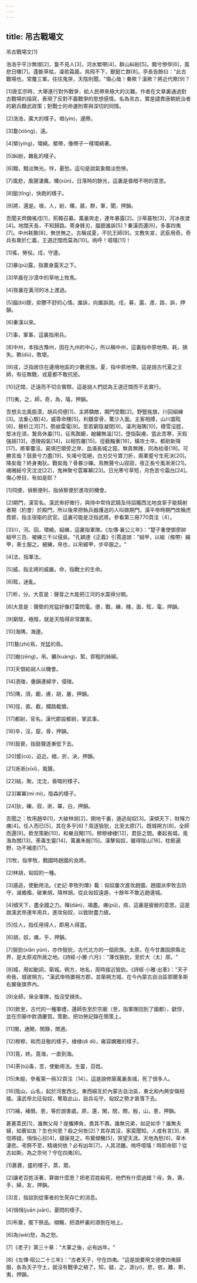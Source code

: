 ```yaml
---
---
---
```

title: 吊古戰場文
---




吊古戰場文[1]

浩浩乎平沙無垠[2]，敻不見人[3]，河水縈帶[4]，群山糾紛[5]。黯兮慘悴[6]，風悲日曛[7]。蓬斷草枯，凜若霜晨。鳥飛不下，獸鋌亡群[8]。亭長告餘曰："此古戰場也，常覆三軍。往往鬼哭，天陰則聞。"傷心哉！秦歟？漢歟？將近代歟[9]？

[1]唐玄宗時，大舉進行對外戰爭，給人民帶來極大的災難。作者在文章裏通過對古戰場的描寫，表現了反對不義戰爭的思想感情。名為吊古，實是譴責唐朝統治者的窮兵黷武政策；對戰士的命運則寄與深切的同情。

[2]浩浩，廣大的樣子。垠(yín)，邊際。

[3]敻(xiòng)，遠。

[4]縈(yíng)，環繞。縈帶，像帶子一樣環繞著。

[5]糾紛，雜亂的樣子。

[6]黯，黯淡無光。悴，憂愁。這句是說氣象黯淡愁慘。

[7]風悲，風聲淒厲。曛(xūn)，日落時的餘光，這裏是昏暗不明的意思。

[8]鋌(tǐng)，快跑的樣子。

[9]將，還是。垠，人，紛，曛，晨，群，軍，聞，押韻。

吾聞夫齊魏徭戍[1]，荊韓召募。萬裏奔走，連年暴露[2]。沙草晨牧[3]，河冰夜渡[4]。地闊天長，不知歸路。寄身鋒刃，腷臆誰訴[5]？秦漢而還[6]，多事四夷[7]。中州耗斁[8]，無世無之。古稱戎夏，不抗王師[9]。文教失宣，武臣用奇。奇兵有異於仁義，王道迂闊而莫為[10]。嗚呼！噫嘻[11]！

[1]徭，勞役。戍，守邊。

[2]暴(pù)露，指置身露天之下。

[3]早晨在沙漠中的草地上牧馬。

[4]夜裏在黃河的冰上渡過。

[5]腷(bì)臆，抑鬱不舒的心情。誰訴，向誰訴說。戍，募，露，渡，路，訴，押韻。

[6]秦漢以來。

[7]事，軍事，這裏指用兵。

[8]中州，本指古豫州，因在九州的中心，所以稱中州，這裏指中原地帶。耗，損失。斁(dù)，敗壞。

[9]戎，泛指居住在邊境地區的少數民族。夏，指中原地帶。這是說古代夏之王師，有征無戰，戎夏都不敢抗拒。

[10]迂闊，迂遠而不切合實際。這是說人們認為王道迂闊而不去實行。

[11]夷，之，師，奇，為，嘻，押韻。

吾想夫北風振漠，胡兵伺便[1]，主將驕敵，期門受戰[2]。野豎旄旗，川回組練[3]。法重心駭[4]，威尊命賤[5]。利鏃穿骨，驚沙入面。主客相搏，山川震眩[6]，聲析江河[7]，勢崩雷電[8]。至若窮陰凝閉[9]，凜冽海隅[10]，積雪沒脛，堅冰在須，鷙鳥休巢[11]，征馬踟躕，繒纊無溫[12]，墮指裂膚。當此苦寒，天假強胡[13]，憑陵殺氣[14]，以相剪屠[15]。徑截輜重[16]，橫攻士卒。都尉新降[17]，將軍覆沒。屍填巴領旁之岸，血滿長城之窟。無貴無賤，同為枯骨[18]。可勝言哉？鼓衰兮力盡[19]，矢竭兮弦絕，白刃交兮寶刀折，兩軍蹙兮生死決[20]。降矣哉？終身夷狄。戰矣哉？骨暴沙礫。鳥無聲兮山寂寂，夜正長兮風淅淅[21]。魂魄結兮天沈沈[22]，鬼神聚兮雲冪冪[23]。日光寒兮草短，月色苦兮霜白[24]。傷心慘目，有如是耶？

[1]伺便，偵察便利，指偵察便於進攻的機會。

[2]期門，漢官名。漢武帝好微行，與侍中常侍武騎及待詔隴西北地良家子能騎射者期（約會）於殿門，所以後來把執兵器護送的人叫做期門。漢平帝時期門改稱虎賁郎，指主宿衛的武官。這裏可能是泛指武將。參看第三冊770頁注〔4〕。

[3]川，河。回，環繞。組練，這裏指軍隊。《左傳·襄公三年》："楚子重使鄧廖帥組甲三百、被練三千以侵吳。"孔穎達《正義》引賈逵說："組甲，以組（絛帶）綴甲，車士服之。被練，帛也，以帛綴甲，步卒服之。"

[4]法，指軍法。

[5]威，指主將的威嚴。命，指戰士的生命。

[6]眩，迷亂。

[7]析，分。大意是：聲音之大能把江河的水震得分開。

[8]大意是：聲勢的兇猛好像打雷閃電。便，戰，練，賤，面，眩，電，押韻。

[9]窮陰，極陰，就是天陰得非常厲害。

[10]海隅，海邊。

[11]鷙(zhì)鳥，兇猛的鳥。

[12]繒(zēng)，帛。纊(kuàng)，絮，即粗的絲綿。

[13]天借給胡人以機會。

[14]憑陵，疊韻連綿字，侵陵。

[15]隅，須，躕，膚，胡，屠，押韻。

[16]徑，直。截，攔路截搶。

[17]都尉，官名。漢代郡設都尉，掌武事。

[18]卒，沒，窟，骨，押韻。

[19]鼓衰，指鼓聲逐漸低下去。

[20]蹙(cù)，迫近。絕，折，決，押韻。

[21]淅淅(xīxī)，風聲。

[22]結，聚。沈沈，昏暗的樣子。

[23]冪冪(mì mì)，陰森的樣子。

[24]狄，礫，寂，淅，冪，白，押韻。

吾聞之：牧用趙卒[1]，大破林胡[2]，開地千裏，遁逃匈奴[3]。漢傾天下，財殫力痡[4]。任人而已[5]，其在多乎[6]？周逐獫狁，北至太原[7]，既城朔方[8]，全師而還[9]。飲至策勳[10]，和樂且閑[11]，穆穆棣棣[12]，君臣之間。秦起長城，竟海為關[13]，荼毒生靈[14]，萬裏朱殷[15]。漢擊匈奴，雖得陰山[16]，枕骸遍野，功不補患[17]。

[1]牧，指李牧，戰國時趙國的良將。

[2]林胡，匈奴的一種。

[3]遁逃，使動用法。《史記·李牧列傳》載：匈奴屢次進攻趙國，趙國派李牧去防守，滅襜襤，破東胡，降林胡。從此匈奴遠遁，十餘年不敢近趙邊城。

[4]傾天下，盡全國之力。殫(dān)，竭盡。痡(pū)，病，這裏是疲敝的意思。這是說漢武帝連年用兵，進攻匈奴，以致財盡力疲。

[5]任人，指任用得人，即用人得當。

[6]胡，奴，痡，乎，押韻。

[7]獫狁(xiǎn yǔn)，亦作獫狁，古代北方的一個民族。太原，在今甘肅固原縣北界，是太原戎所居之地。《詩經·小雅·六月》："薄伐獫狁，至於大（太）原。"

[8]城，用如動詞，築城。朔方，地名，周時接近獫狁。《詩經·小雅·出車》："天子命我，城彼朔方。"漢武帝時置朔方郡，並築朔方城，在今內蒙古自治區鄂爾多斯右翼後旗界內。

[9]全師，保全軍隊，指沒受損失。

[10]飲至，古代的一種軍禮，還師告至於宗廟（至，指軍隊回到了國都），獻俘，並在宗廟中飲酒慶賀。策勳，把功勞記錄在簡策上。

[11]閑，通閑，閒靜，閒適。

[12]穆穆，和而且敬的樣子。棣棣(dì dì)，雍容嫻雅的樣子。

[13]竟，終。竟海，一直到海。

[14]荼(tú)毒，苦，使動用法。生靈，百姓。

[15]朱殷，參看第一冊32頁注〔14〕。這是說修築萬裏長城，死了很多人。

[16]陰山，山名，起於河套西北，東西綿亙於內蒙古自治區，東北和內興安嶺相接。漢武帝北征匈奴，奪取此山，設兵屯守，匈奴之勢才衰落下去。

[17]補，補償。患，等於說害處。原，還，閑，間，關，殷，山，患，押韻。

蒼蒼蒸民[1]，誰無父母？提攜捧負，畏其不壽。誰無兄弟，如足如手？誰無夫婦，如賓如友？生也何恩？殺之何咎[2]？其存其沒，家莫聞知。人或有言[3]，將信將疑。悁悁心目[4]，寢寐見之。布奠傾觴[5]，哭望天涯。天地為愁[6]，草木淒悲。弔祭不至，精魂何依？必有凶年[7]，人其流離。嗚呼噫嘻！時耶命耶？從古如斯。為之奈何？守在四夷[8]。

[1]蒼蒼，盛的樣子。蒸，眾。

[2]讓老百姓活著，算做什麼恩？把老百姓殺死，他們有什麼過錯？母，負，壽，手，婦，友，押韻。

[3]言，指談到從軍者的生死存亡的消息。

[4]悁悁(juān juān)，憂悶的樣子。

[5]布奠，擺下祭品。傾觴，把酒杯裏的酒倒在地上。

[6]為(wèi)愁，為之愁。

[7]《老子》第三十章："大軍之後，必有凶年。"

[8]《左傳·昭公二十三年》："古者天子，守在四夷。"這是說要用文德使四夷歸服，各為天子守土，就沒有戰爭之禍了。知，疑，之，涯(yí)，悲，依，離，斯，夷，押韻。
